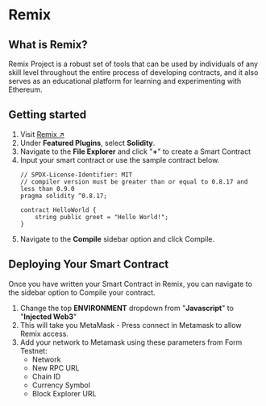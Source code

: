 # Remix

## What is Remix?

Remix Project is a robust set of tools that can be used by individuals of any skill level throughout the entire process of developing contracts, and it also serves as an educational platform for learning and experimenting with Ethereum.

## Getting started

1. Visit [Remix ↗](https://remix.ethereum.org/)
2. Under **Featured Plugins**, select **Solidity**.
3. Navigate to the **File Explorer** and click "**+**" to create a Smart Contract
4. Input your smart contract or use the sample contract below.
    ```
    // SPDX-License-Identifier: MIT
    // compiler version must be greater than or equal to 0.8.17 and less than 0.9.0
    pragma solidity ^0.8.17;
    
    contract HelloWorld {
        string public greet = "Hello World!";
    }
    ```
5. Navigate to the **Compile** sidebar option and click Compile.

## Deploying Your Smart Contract

Once you have written your Smart Contract in Remix, you can navigate to the sidebar option to Compile your contract.

1. Change the top **ENVIRONMENT** dropdown from "**Javascript**" to "**Injected Web3**"
2. This will take you MetaMask - Press connect in Metamask to allow Remix access.
3. Add your network to Metamask using these parameters from Form Testnet:
    - Network
    - New RPC URL
    - Chain ID
    - Currency Symbol
    - Block Explorer URL